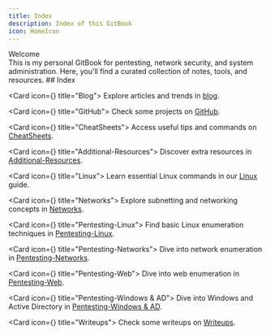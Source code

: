 ```yaml
---
title: Index
description: Index of this GitBook
icon: HomeIcon
---
```


<div className="relative flex h-[200px] w-full flex-col items-center justify-center overflow-hidden rounded-lg border bg-background md:shadow-xl">
      <span className="pointer-events-none whitespace-pre-wrap bg-gradient-to-b from-black to-gray-300/80 bg-clip-text text-center text-8xl font-semibold leading-none text-transparent dark:from-white dark:to-slate-900/10">
        Welcome
      </span>
      <BorderBeam size={250} duration={12} delay={9} />
    </div>
<Callout>This is my personal GitBook for pentesting, network security, and system administration. Here, you'll find a curated collection of notes, tools, and resources.</Callout>
## Index

<Cards>

<Card icon={<Book className="text-gray-300" />} title="Blog">
Explore articles and trends in [blog](/blog).
</Card>

<Card icon={<Terminal className="text-gray-300" />} title="GitHub">
Check some projects on [GitHub](https://github.com/syztem4our666/).
</Card>

<Card icon={<Book className="text-gray-300" />} title="CheatSheets">
Access useful tips and commands on [CheatSheets](/docs/CheatSheets/docker).
</Card>

<Card icon={<Book className="text-gray-300" />} title="Additional-Resources">
Discover extra resources in [Additional-Resources](/docs/additional-Resources/resources).
</Card>

<Card icon={<Book className="text-gray-300" />} title="Linux">
Learn essential Linux commands in our [Linux](/docs/Linux/commands) guide.
</Card>

<Card icon={<Book className="text-gray-300" />} title="Networks">
Explore subnetting and networking concepts in [Networks](/docs/NetWorks/subnets).
</Card>

<Card icon={<Book className="text-gray-300" />} title="Pentesting-Linux">
Find basic Linux enumeration techniques in [Pentesting-Linux](/docs/Pentesting-Linux/Basicenumeration).
</Card>

<Card icon={<Book className="text-gray-300" />} title="Pentesting-Networks">
Dive into network enumeration in [Pentesting-Networks](/docs/pentesting-Networks/enumeration).
</Card>

<Card icon={<Book className="text-gray-300" />} title="Pentesting-Web">
Dive into web enumeration in [Pentesting-Web](/docs/Pentesting-Web/file).
</Card>

<Card icon={<Book className="text-gray-300" />} title="Pentesting-Windows & AD">
Dive into Windows and Active Directory in [Pentesting-Windows & AD](/docs/Pentesting-Windows-AD/attacks).
</Card>

<Card icon={<Book className="text-gray-300" />} title="Writeups">
Check some writeups on [Writeups](/docs/Writeups/HackTheBox/htbiclean).
</Card>

</Cards>

